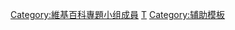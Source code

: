 {{Encourage
|title       = 維基百科專題小组成员
|stripe      = 2
|bgcolor     = white
|stripecolor = black
|fontcolor   = black
|align       = {{{align|right}}}
}}
<includeonly>[[Category:維基百科專題小组成員]]</includeonly><noinclude>
[[Category:專題用戶標誌模板|T]]
[[Category:辅助模板]]</noinclude>